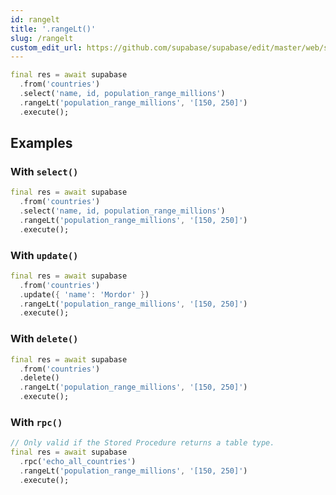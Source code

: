 ```yaml
---
id: rangelt
title: '.rangeLt()'
slug: /rangelt
custom_edit_url: https://github.com/supabase/supabase/edit/master/web/spec/supabase_dart_v1_ref.yml
---
```



```dart
final res = await supabase
  .from('countries')
  .select('name, id, population_range_millions')
  .rangeLt('population_range_millions', '[150, 250]')
  .execute();
```

## Examples

### With `select()`

```dart
final res = await supabase
  .from('countries')
  .select('name, id, population_range_millions')
  .rangeLt('population_range_millions', '[150, 250]')
  .execute();
```

### With `update()`

```dart
final res = await supabase
  .from('countries')
  .update({ 'name': 'Mordor' })
  .rangeLt('population_range_millions', '[150, 250]')
  .execute();
```

### With `delete()`

```dart
final res = await supabase
  .from('countries')
  .delete()
  .rangeLt('population_range_millions', '[150, 250]')
  .execute();
```

### With `rpc()`

```dart
// Only valid if the Stored Procedure returns a table type.
final res = await supabase
  .rpc('echo_all_countries')
  .rangeLt('population_range_millions', '[150, 250]')
  .execute();
```

